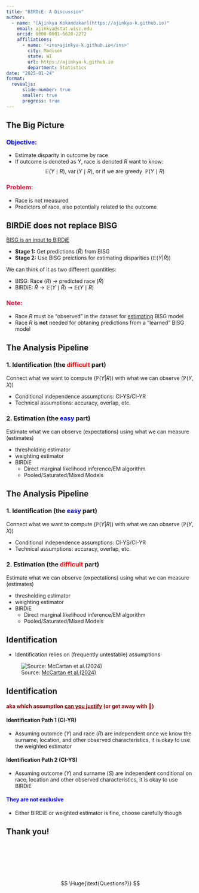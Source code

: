 ```yaml
---
title: "BIRDiE: A Discussion"
author: 
  - name: "[Ajinkya Kokandakar](https://ajinkya-k.github.io)"
    email: ajinkya@stat.wisc.edu
    orcid: 0000-0001-6628-2272
    affiliations:
      - name: '<ins>ajinkya-k.github.io</ins>'
        city: Madison
        state: WI
        url: https://ajinkya-k.github.io
        department: Statistics
date: "2025-01-24"
format: 
  revealjs:
      slide-number: true
      smaller: true
      progress: true
---
```


## The Big Picture 

### <span style='color:blue'>Objective:</span>

- Estimate disparity in outcome by race
- If outcome is denoted as $Y$, race is denoted $R$ want to know:
$$
     \mathbb{E}(Y \mid R),\  \operatorname{var}(Y \mid R), \ \text{or if we are greedy} \ \ \mathbb{P}(Y \mid R)
$$

### <span style='color:crimson'>Problem:</span>

- Race is not measured
- Predictors of race, also potentially related to the outcome

## BIRDiE does not replace BISG

<ins>BISG is an input to BIRDiE</ins>

- **Stage 1:** Get predictions ($\hat{R}$) from BISG
- **Stage 2:** Use BISG preictions for estimating disparities ($\mathbb{E}(Y | \hat{R})$)

We can think of it as two different quantities:

- BISG: Race ($R$) $\rightarrow$ predicted race ($\hat{R}$)
- BIRDiE: $\hat{R} \rightarrow \mathbb{E}(Y \mid \hat{R}) \rightsquigarrow \mathbb{E}(Y \mid R)$ 

### <span style='color:crimson'>Note:</span>

- Race $R$ must be "observed" in the dataset for <ins>estimating</ins> BISG model
- Race $R$ is **not** needed for obtaning predictions from a "learned" BISG model

## The Analysis Pipeline


### 1. Identification (the <span style='color:red'>difficult</span> part)

Connect what we want to compute ($\mathbb{P}(Y|R)$) with what we can observe ($\mathbb{P}(Y, X)$)

- Conditional independence assumptions: CI-YS/CI-YR
- Technical assumptions: accuracy, overlap, etc.

### 2. Estimation (the <span style='color:blue'>easy</span> part)

Estimate what we can observe (expectations) using what we can measure (estimates)
    
- thresholding estimator
- weighting estimator
- BIRDiE 
    - Direct marginal likelihood inference/EM algorithm
    - Pooled/Saturated/Mixed Models


## The Analysis Pipeline


### 1. Identification (the <span style='color:blue'>easy</span> part)

Connect what we want to compute ($\mathbb{P}(Y|R)$) with what we can observe ($\mathbb{P}(Y, X)$)

- Conditional independence assumptions: CI-YS/CI-YR
- Technical assumptions: accuracy, overlap, etc.

### 2. Estimation (the <span style='color:red'>difficult</span> part)

Estimate what we can observe (expectations) using what we can measure (estimates)
    
- thresholding estimator
- weighting estimator
- BIRDiE 
    - Direct marginal likelihood inference/EM algorithm
    - Pooled/Saturated/Mixed Models



## Identification

- Identification relies on (frequently untestable) assumptions

![Source: [McCartan et al.(2024)](https://www.nber.org/papers/w32373)](img/ident.png)




## Identification 

#### <span style='color:darkred'>aka which assumption <ins>can you justify</ins> (or get away with 🤫)</span>


#### Identification Path 1 (CI-YR)

- Assuming outomce ($Y$) and race ($R$) are independent once we know the surname, location, and other observed characteristics, it is okay to use the weighted estimator

#### Identification Path 2 (CI-YS)

- Assuming outcome ($Y$) and surname ($S$) are independent conditional on race, location and other observed characteristics, it is okay to use BIRDiE

#### <span style='color:blue'>They are not exclusive</span>

- Either BIRDiE or weighted estimator is fine, choose carefully though

## Thank you! 

<br/>
<br/>
<br/>
<br/>
<br/>

$$
\Huge{\text{Questions?}}
$$

